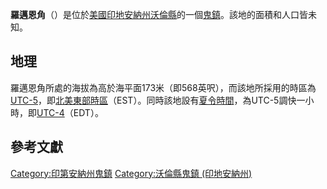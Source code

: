 {{noteTA
|G1=USState
|G2=地名
|G3=Unit
}}
{{Infobox settlement
|official_name            = 羅邁恩角
|native_name = Romine Corner
|settlement_type          = [[鬼鎮|鬼鎮]]
|image_skyline            = 
|imagesize                = 
|image_map                = 
|mapsize                  = 
|pushpin_map              = USA Indiana
|pushpin_label            = 羅邁恩角
|pushpin_label_position   = top
|pushpin_map_caption      = 羅邁恩角在印地安納州的位置
|subdivision_type         = [[世界政區索引|國家]]
|subdivision_type1        = [[美国州份|州份]]
|subdivision_type2        = [[印地安納州行政区划|縣]]
|subdivision_name         = [[美国|美国]]
|subdivision_name1        = [[印地安納州|印地安納州]]
|subdivision_name2        = [[沃倫縣_(印地安納州)|沃倫縣]]
|elevation_ft             = 568
|elevation_m              = 173
|area_total_km2           = 
|area_total_sq_mi         = 
|area_land_km2            = 
|area_land_sq_mi          = 
|area_water_km2           = 
|area_water_sq_mi         = 
|population_as_of         = 2010
|population_footnotes     = 
|population_total         = 
|population_metro         = 
|population_density_km2   = auto
|population_density_sq_mi = auto
|timezone                 = [[北美东部时区|北美东部时区]]
|utc_offset               = -5
|coordinates              = {{coord|40|08|31|N|87|26|00|W|display=inline,title}}
| coor_pinpoint           = 
| coordinates_footnotes   = 
|timezone_DST             = EDT
|utc_offset_DST           = -4
|postal_code_type         = [[美國郵區編號|郵區編號]]
|postal_code              = 47932
|area_code                = {{link-en|电话区号765|Area code 765|765}}
|blank_name = [[地名信息系统|GNIS ID]]
|blank_info = 442270<ref name="GNIS">{{cite gnis|442270|Romine Corner}}</ref>
}}
'''羅邁恩角'''（{{lang-en|Romine Corner}}）是位於[[美國|美國]][[印地安納州|印地安納州]][[沃倫縣_(印地安納州)|沃倫縣]]的一個[[鬼鎮|鬼鎮]]。該地的面積和人口皆未知。

== 地理 ==
羅邁恩角所處的海拔為高於海平面173米（即568英呎），而該地所採用的時區為[[UTC-5|UTC-5]]，即[[北美東部時區|北美東部時區]]（EST）。同時該地設有[[夏令時間|夏令時間]]，為UTC-5調快一小時，即[[UTC-4|UTC-4]]（EDT）。

== 參考文獻 ==
{{reflist}}

{{沃倫縣 (印地安納州)}}

{{DEFAULTSORT:Romine Corner}}
[[Category:印第安納州鬼鎮|Category:印第安納州鬼鎮]]
[[Category:沃倫縣鬼鎮_(印地安納州)|Category:沃倫縣鬼鎮 (印地安納州)]]

{{Indiana-geo-stub}}